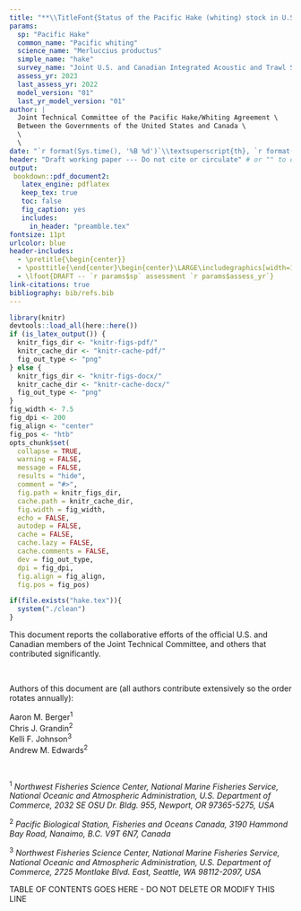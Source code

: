 ```yaml
---
title: "**\\TitleFont{Status of the Pacific Hake (whiting) stock in U.S. and Canadian waters in `r params$assess_yr`}**"
params:
  sp: "Pacific Hake"
  common_name: "Pacific whiting"
  science_name: "Merluccius productus"
  simple_name: "hake"
  survey_name: "Joint U.S. and Canadian Integrated Acoustic and Trawl Survey"
  assess_yr: 2023
  last_assess_yr: 2022
  model_version: "01"
  last_yr_model_version: "01"
author: |
  Joint Technical Committee of the Pacific Hake/Whiting Agreement \
  Between the Governments of the United States and Canada \
  \
  \
date: "`r format(Sys.time(), '%B %d')`\\textsuperscript{th}, `r format(Sys.time(), '%Y')`"
header: "Draft working paper --- Do not cite or circulate" # or "" to omit
output:
 bookdown::pdf_document2:
   latex_engine: pdflatex
   keep_tex: true
   toc: false
   fig_caption: yes
   includes:
     in_header: "preamble.tex"
fontsize: 11pt
urlcolor: blue
header-includes:
  - \pretitle{\begin{center}}
  - \posttitle{\end{center}\begin{center}\LARGE\includegraphics[width=12cm]{main-figures/hake-picture.png}\\[\bigskipamount]\end{center}}
  - \lfoot{DRAFT -- `r params$sp` assessment `r params$assess_yr`}
link-citations: true
bibliography: bib/refs.bib
---
```


```r
library(knitr)
devtools::load_all(here::here())
if (is_latex_output()) {
  knitr_figs_dir <- "knitr-figs-pdf/"
  knitr_cache_dir <- "knitr-cache-pdf/"
  fig_out_type <- "png"
} else {
  knitr_figs_dir <- "knitr-figs-docx/"
  knitr_cache_dir <- "knitr-cache-docx/"
  fig_out_type <- "png"
}
fig_width <- 7.5
fig_dpi <- 200
fig_align <- "center"
fig_pos <- "htb"
opts_chunk$set(
  collapse = TRUE,
  warning = FALSE,
  message = FALSE,
  results = "hide",
  comment = "#>",
  fig.path = knitr_figs_dir,
  cache.path = knitr_cache_dir,
  fig.width = fig_width,
  echo = FALSE,
  autodep = FALSE,
  cache = FALSE,
  cache.lazy = FALSE,
  cache.comments = FALSE,
  dev = fig_out_type,
  dpi = fig_dpi,
  fig.align = fig_align,
  fig.pos = fig_pos)

if(file.exists("hake.tex")){
  system("./clean")
}
```

\newpage

This document reports the collaborative efforts of the official U.S. and
Canadian members of the Joint Technical Committee, and others that
contributed significantly.

\

Authors of this document are (all authors contribute extensively so the order rotates annually):
<!-- Note that there are two spaces at the end of the following four author lines -->

Aaron M. Berger^1^  
Chris J. Grandin^2^  
Kelli F. Johnson^3^  
Andrew M. Edwards^2^  

\

^1^ *Northwest Fisheries Science Center, National Marine
  Fisheries Service, National Oceanic and Atmospheric Administration,
  U.S. Department of Commerce, 2032 SE OSU Dr. Bldg. 955, Newport, OR
  97365-5275, USA*

^2^ *Pacific Biological Station, Fisheries and Oceans Canada,
  3190 Hammond Bay Road, Nanaimo, B.C. V9T 6N7, Canada*

^3^ *Northwest Fisheries Science Center, National Marine Fisheries
  Service, National Oceanic and Atmospheric Administration, U.S. Department of
  Commerce, 2725 Montlake Blvd. East, Seattle, WA 98112-2097, USA*


TABLE OF CONTENTS GOES HERE - DO NOT DELETE OR MODIFY THIS LINE

